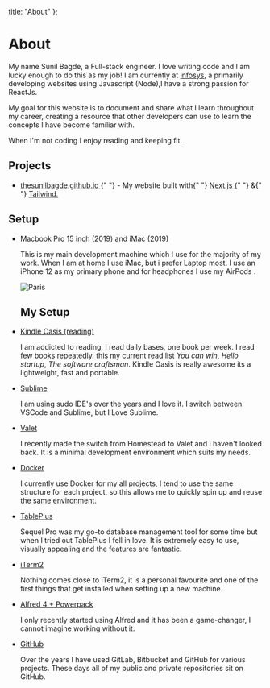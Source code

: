 
  title: "About"
};

# About

My name Sunil Bagde, a Full-stack engineer. I love writing code and I am lucky enough to do this as my job! I am currently at  <a href="https://www.infosys.com" target="_blank" rel="noopener noreferrer" className="font-bold underline text-blue-400 hover:text-blue-500">infosys</a>,
a primarily developing websites using Javascript (Node),I have a strong passion for ReactJs.

My goal for this website is to document and share what I learn throughout my career, creating a resource that other developers can use to learn the
concepts I have become familiar with.

When I'm not coding I enjoy reading and keeping fit.

## Projects

- <p>
    <a
      href="https://github.com/thesunilbagde/thesunilbagde.github.io"
      className="font-bold underline text-blue-400 hover:text-blue-500"
    >
      thesunilbagde.github.io
    </a>{" "}
    - My website built with{" "}
    <a
      href="https://nextjs.org/"
      target="_blank"
      rel="noopener noreferrer"
      className="font-bold underline text-blue-400 hover:text-blue-500"
    >
      Next.js
    </a>{" "}
    &{" "}
    <a
      href="https://tailwindcss.com/"
      target="_blank"
      rel="noopener noreferrer"
      className="font-bold underline text-blue-400 hover:text-blue-500"
    >
      Tailwind.
    </a>
  
  </p>

## Setup

<ul className="list-none mt-4 pl-4">
  <li>
    <p className="leading-normal underline">
      <a className="font-bold underline text-blue-400 hover:text-blue500">
        Macbook Pro 15 inch (2019) and iMac (2019)
      </a>
    </p>
    <p className="leading-normal">
      This is my main development machine which I use for the majority of my
      work. When I am at home I use iMac, but i prefer Laptop most.
      I use an iPhone 12 as my primary phone and for headphones I use my AirPods .
    </p>
    <div className=" card ">
      <img src="/img/my-set-up-min.jpg" alt="Paris" />
      <div className="con-text">
        <h2>My Setup</h2>
      </div>
    </div>

  </li>

  <li>
    <p className="leading-normal">
      <a
        className="font-bold underline text-blue-400 hover:text-blue500"
        href="https://www.amazon.in/gp/product/B06XDBNSCP"
      >
        Kindle Oasis (reading)
      </a>
    </p>
    <p className="leading-normal">
      I am addicted to reading, I read daily bases, one book per week. I read few books repeatedly. 
      this my current read list <em>You can win</em>, <em>Hello startup</em>,  <em>The software craftsman</em>.
      Kindle Oasis is really awesome its a lightweight, fast and portable. 
    </p>
  </li>
  <li>
    <p className="leading-normal">
      <a
        className="font-bold underline text-blue-400 hover:text-blue500"
        href="https://www.sublimetext.com/"
      >
        Sublime
      </a>
    </p>
    <p className="leading-normal">
      I am using sudo IDE's over the years and I love it. I switch between VSCode and Sublime, but I Love Sublime.   
    </p>
  </li>

  <li>
    <p className="leading-normal">
      <a
        className="font-bold underline text-blue-400 hover:text-blue-500"
        href="https://laravel.com/docs/6.x/valet"
      >
        Valet
      </a>
    </p>
    <p className="leading-normal">
      I recently made the switch from Homestead to Valet and i haven&apos;t looked
      back. It is a minimal development environment which suits my needs.
    </p>
  </li>
  <li> 
    <p className="leading-normal">
      <a
        className="font-bold underline text-blue-400 hover:text-blue-500"
        href="https://www.docker.com/"
      >
        Docker
      </a>
    </p>
    <p className="leading-normal">
      I currently use Docker for my all projects, I tend to use the same
      structure for each project, so this allows me to quickly spin up and reuse
      the same environment.
    </p>
  </li>
  <li>
    <p className="leading-normal">
      <a
        className="font-bold underline text-blue-400 hover:text-blue-500"
        href="https://tableplus.com/"
      >
        TablePlus
      </a>
    </p>
    <p className="leading-normal">
      Sequel Pro was my go-to database management tool for some time but when I
      tried out TablePlus I fell in love. It is extremely easy to use, visually
      appealing and the features are fantastic.
    </p>
  </li>
  <li>
    <p className="leading-normal">
      <a
        className="font-bold underline text-blue-400 hover:text-blue-500"
        href="https://iterm2.com/"
      >
        iTerm2
      </a>
    </p>
    <p className="leading-normal">
      Nothing comes close to iTerm2, it is a personal favourite and one of the
      first things that get installed when setting up a new machine.
    </p>
  </li>
  <li>
    <p className="leading-normal">
      <a
        className="font-bold underline text-blue-400 hover:text-blue-500"
        href="https://www.alfredapp.com/"
      >
        Alfred 4 + Powerpack
      </a>
    </p>
    <p className="leading-normal">
      I only recently started using Alfred and it has been a game-changer, I
      cannot imagine working without it.
    </p>
  </li>
  <li>
    <p className="leading-normal">
      <a
        className="font-bold underline text-blue-400 hover:text-blue-500"
        href="https://github.com/"
      >
        GitHub
      </a>
    </p>
    <p className="leading-normal">
      Over the years I have used GitLab, Bitbucket and GitHub for various
      projects. These days all of my public and private repositories sit on
      GitHub.
    </p>
  </li>
</ul>

